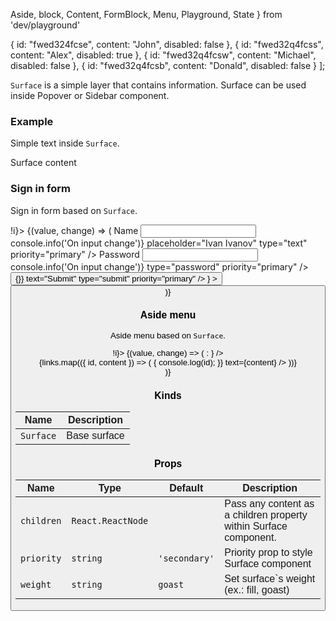   Aside,
  block,
  Content,
  FormBlock,
  Menu,
  Playground,
  State
} from 'dev/playground'

  {
    id: "fwed324fcse",
    content: "John",
    disabled: false
  },
  {
    id: "fwed32q4fcss",
    content: "Alex",
    disabled: true
  },
  {
    id: "fwed32q4fcsw",
    content: "Michael",
    disabled: false
  },
  {
    id: "fwed32q4fcsb",
    content: "Donald",
    disabled: false
  }
];

`Surface` is a simple layer that contains information. Surface can be used inside Popover or Sidebar component.

### Example

Simple text inside `Surface`.

<Playground>
  <Surface priority="primary" weight="fill">
    <Content>
      <Text type="XS">Surface content</Text>
    </Content>
  </Surface>
</Playground>

### Sign in form

Sign in form based on `Surface`.

<Playground>
  <State initial={false} change={(i) => !i}>
    {(value, change) => (
      <block.L style={{ width: '300px', padding: '350px 0' }}>
        <Popover
          isOpen={false}
          content={
            <Surface priority="primary" weight="fill">
              <FormBlock>
                <Label priority="primary">Name</Label>
                <Input
                  name="name"
                  onChange={() => console.info('On input change')}
                  placeholder="Ivan Ivanov"
                  type="text"
                  priority="primary"
                />
                <Label priority="primary">Password</Label>
                <Input
                  name="password"
                  onChange={() => console.info('On input change')}
                  type="password"
                  priority="primary"
                />
                <Button
                  style={{ marginTop: '20px' }}
                  onClick={() => {}}
                  text="Submit"
                  type="submit"
                  priority="primary"
                />
              </FormBlock>
            </Surface>
          }
        >
          <Button onClick={change} text="Sign in" priority="primary" />
        </Popover>
      </block.L>
    )}
  </State>
</Playground>

### Aside menu

Aside menu based on `Surface`.

<Playground>
  <State initial={false} change={(i) => !i}>
    {(value, change) => (
      <block style={{ position: 'relative', width: '400px', padding: '0 0 350px 0' }}>
        <ButtonIcon
          onClick={change}
          priority="default"
          weight="transparent"
          style={{
            position: 'absolute',
            left: value ? '250px' : '60px',
            zIndex: 2,
            transition: '1s',
          }}
          icon={value ? <IconClose /> : <Threebars />}
        />
        <Aside style={{ width: value ? '250px' : '40px', paddingLeft: value ? '10px' : '60px' }}>
          <Surface priority="primary" weight="goast">
            <ListContainer
              style={{ paddingLeft: '30px', paddingTop: '70px' }}
              priority="primary"
              as="ul"
            >
              {links.map(({ id, content }) => (
                <ListItem
                  key={id}
                  as="a"
                  href={`#${id}`}
                  onClick={() => {
                    console.log(id);
                  }}
                  text={content}
                />
              ))}
            </ListContainer>
          </Surface>
        </Aside>
      </block>
    )}
  </State>
</Playground>

### Kinds

| Name      | Description  |
| --------- | ------------ |
| `Surface` | Base surface |

### Props

| Name       | Type              | Default       | Description                                                       |
| ---------- | ----------------- | ------------- | ----------------------------------------------------------------- |
| `children` | `React.ReactNode` |               | Pass any content as a children property within Surface component. |
| `priority` | `string`          | `'secondary'` | Priority prop to style Surface component                          |
| `weight`   | `string`          | `goast`       | Set surface`s weight (ex.: fill, goast)                           |
